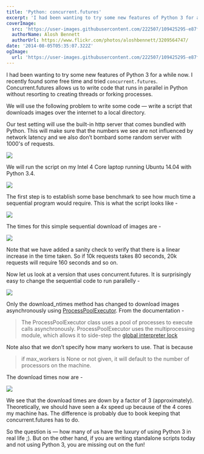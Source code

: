 ```yaml
---
title: 'Python: concurrent.futures'
excerpt: 'I had been wanting to try some new features of Python 3 for a while now. I recently found some free time and tried concurrent.futures. Concurrent.futures allows us to write code that runs in parallel in Python without resorting to creating threads or forking processes.'
coverImage:
  src: 'https://user-images.githubusercontent.com/222507/109425295-e87f5f80-79e7-11eb-8cc8-2d73a5dd3982.png'
  authorName: Alosh Bennett
  authorUrl: https://www.flickr.com/photos/aloshbennett/3209564747/
date: '2014-08-05T05:35:07.322Z'
ogImage:
  url: 'https://user-images.githubusercontent.com/222507/109425295-e87f5f80-79e7-11eb-8cc8-2d73a5dd3982.png'
---
```


I had been wanting to try some new features of Python 3 for a while now.
I recently found some free time and tried <Code>concurrent.futures</Code>.
Concurrent.futures allows us to write code that runs in parallel in
Python without resorting to creating threads or forking processes.

We will use the following problem to write some code — write a script that downloads images over the internet to a local directory.

Our test setting will use the built-in http server that comes bundled with Python. This will make sure that the numbers we see are not influenced by network latency and we also don’t bombard some random server with 1000's of requests.

![](https://cdn-images-1.medium.com/max/2592/1*JTDRw9TNUVI4el6TXHXg0w.jpeg)

We will run the script on my Intel 4 Core laptop running Ubuntu 14.04 with Python 3.4.

![](https://cdn-images-1.medium.com/max/2000/1*cx0kamPUMDBOSxE5juZmWw.jpeg)

The first step is to establish some base benchmark to see how much time a sequential program would require. This is what the script looks like -

![](https://cdn-images-1.medium.com/max/2574/1*rqDjoAtdJDAA3mU1lX4CKQ.jpeg)

The times for this simple sequential download of images are -

![](https://cdn-images-1.medium.com/max/2564/1*Ti5PW1rDp3OxPXNsncYWHw.jpeg)

Note that we have added a sanity check to verify that there is a linear increase in the time taken. So if 10k requests takes 80 seconds, 20k requests will require 160 seconds and so on.

Now let us look at a version that uses concurrent.futures. It is surprisingly easy to change the sequential code to run parallelly -

![](https://cdn-images-1.medium.com/max/2572/1*Vnh58hcRZeqz9-XWl8Cj4Q.jpeg)

Only the download_ntimes method has changed to download images asynchronously using [ProcessPoolExecutor](https://docs.python.org/3/library/concurrent.futures.html#concurrent.futures.ProcessPoolExecutor). From the documentation -

> The ProcessPoolExecutor class uses a pool of processes to execute calls asynchronously.
> ProcessPoolExecutor uses the multiprocessing module, which allows it to side-step the
> [global interpreter lock](https://docs.python.org/3/glossary.html#term-global-interpreter-lock)

Note also that we don’t specify how many workers to use.
That is because

> if max_workers is None or not given, it will default to the number of processors on the machine.

The download times now are -

![](https://cdn-images-1.medium.com/max/2590/1*vJQ2cTjimq8lkvWnllDKxg.jpeg)

We see that the download times are down by a factor of 3 (approximately). Theoretically, we should have seen a 4x speed up because of the 4 cores my machine has. The difference is probably due to book keeping that concurrent.futures has to do.

So the question is — how many of us have the luxury of using Python 3 in real life ;). But on the other hand, if you are writing standalone scripts today and not using Python 3, you are missing out on the fun!
